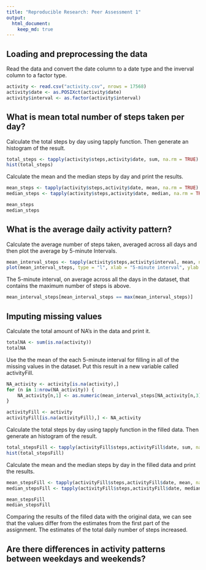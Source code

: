 ```yaml
---
title: "Reproducible Research: Peer Assessment 1"
output: 
  html_document:
    keep_md: true
---
```


## Loading and preprocessing the data

  Read the data and convert the date column to a date type and the inverval column
to a factor type.

```r
activity <- read.csv("activity.csv", nrows = 17568)
activity$date <- as.POSIXct(activity$date)
activity$interval <- as.factor(activity$interval)
```

## What is mean total number of steps taken per day?

Calculate the total steps by day using tapply function. Then generate an histogram of the result.

```r
total_steps <- tapply(activity$steps,activity$date, sum, na.rm = TRUE)
hist(total_steps)
```

Calculate the mean and the median steps by day and print the results.
```r
mean_steps <- tapply(activity$steps,activity$date, mean, na.rm = TRUE)
median_steps <- tapply(activity$steps,activity$date, median, na.rm = TRUE)

mean_steps
median_steps
```


## What is the average daily activity pattern?

Calculate the average number of steps taken, averaged across all days and then plot the average by 5-minute Intervals.

```r
mean_interval_steps <- tapply(activity$steps,activity$interval, mean, na.rm = TRUE)
plot(mean_interval_steps, type = "l", xlab = "5-minute interval", ylab = "Average Number of Steps Taken Across All Days", main = "Average Number of Steps Taken by 5-minute Intervals")
```

The 5-minute interval, on average across all the days in the dataset, that contains the maximum number of steps is above.

```r
mean_interval_steps[mean_interval_steps == max(mean_interval_steps)]
```

## Imputing missing values

Calculate the total amount of NA's in the data and print it.
```r
totalNA <- sum(is.na(activity))
totalNA
```

Use the the mean of the each 5-minute interval for filling in all of the missing values in the dataset. Put this result in a new variable called activityFill.


```r
NA_activity <- activity[is.na(activity),]
for (n in 1:nrow(NA_activity)) {
    NA_activity[n,1] <- as.numeric(mean_interval_steps[NA_activity[n,3]])
}

activityFill <- activity
activityFill[is.na(activityFill),] <- NA_activity
```

Calculate the total steps by day using tapply function in the filled data. Then generate an histogram of the result.

```r
total_stepsFill <- tapply(activityFill$steps,activityFill$date, sum, na.rm = TRUE)
hist(total_stepsFill)
```

Calculate the mean and the median steps by day in the filled data and print the results.

```r
mean_stepsFill <- tapply(activityFill$steps,activityFill$date, mean, na.rm = TRUE)
median_stepsFill <- tapply(activityFill$steps,activityFill$date, median, na.rm = TRUE)

mean_stepsFill
median_stepsFill
```

Comparing the results of the filled data with the original data, we can see that the values differ from the estimates from the first part of the assignment.
The estimates of the total daily number of steps increased.

## Are there differences in activity patterns between weekdays and weekends?
